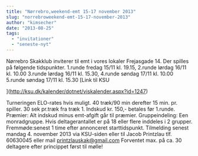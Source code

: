 ```yaml
---
title: "Nørrebro,weekend-emt 15-17 november 2013"
slug: "norrebroweekend-emt-15-17-november-2013"
author: "kimsecher"
date: "2013-08-25"
tags: 
  - "invitationer"
  - "seneste-nyt"
---
```


Nørrebro Skakklub inviterer til emt i vores lokaler Frejasgade 14. Der spilles på følgende tidspunkter. 1.runde fredag 15/11 kl. 19.15, 2.runde lørdag 16/11 kl. 10.00 3.runde lørdag 16/11 kl. 15.30, 4.runde søndag 17/11 kl. 10.00 5.runde søndag 17/11 kl. 15.30 [Link til KSU

](http://ksu.dk/kalender/dotnet/viskalender.aspx?id=1247)

Turneringen ELO-rates hvis muligt. 40 træk/90 min derefter 15 min. pr. spiller. 30 sek pr.træk fra træk 1. Indskud kr. 150,- betales før 1.runde. Præmier: Alt indskud minus emt-afgift går til præmier. Gruppeindeling: Een monradgruppe. Hvis deltagerantallet er på 18 eller flere inddeles i 2 grupper. Fremmøde:senest 1 time efter annonceret starttidspunkt. Tilmelding senest mandag 4. november 2013 via KSU-siden eller til Jacob Printzlau tlf. 60630045 eller mail printzlauskak@gmail.com Forventet max. på ca. 30 deltagere efter princippet først til mølle!
